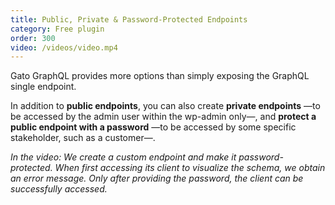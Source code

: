 ```yaml
---
title: Public, Private & Password-Protected Endpoints
category: Free plugin
order: 300
video: /videos/video.mp4
---
```


Gato GraphQL provides more options than simply exposing the GraphQL single endpoint.

In addition to **public endpoints**, you can also create **private endpoints** —to be accessed by the admin user within the wp-admin only—, and **protect a public endpoint with a password** —to be accessed by some specific stakeholder, such as a customer—.

_In the video: We create a custom endpoint and make it password-protected. When first accessing its client to visualize the schema, we obtain an error message. Only after providing the password, the client can be successfully accessed._
